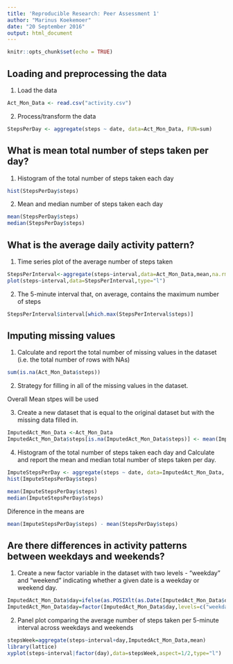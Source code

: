---
title: 'Reproducible Research: Peer Assessment 1'
author: "Marinus Koekemoer"
date: "20 September 2016"
output: html_document
---

```{r setup, include=FALSE}
knitr::opts_chunk$set(echo = TRUE)
```

## Loading and preprocessing the data

1. Load the data

```{r}
Act_Mon_Data <- read.csv("activity.csv")
```

2. Process/transform the data

```{r}
StepsPerDay <- aggregate(steps ~ date, data=Act_Mon_Data, FUN=sum)
```

## What is mean total number of steps taken per day?

1. Histogram of the total number of steps taken each day

```{r}
hist(StepsPerDay$steps)
```

2. Mean and median number of steps taken each day

```{r}
mean(StepsPerDay$steps)
median(StepsPerDay$steps)
```

## What is the average daily activity pattern?

1. Time series plot of the average number of steps taken

```{r}
StepsPerInterval<-aggregate(steps~interval,data=Act_Mon_Data,mean,na.rm=TRUE)
plot(steps~interval,data=StepsPerInterval,type="l")
```

2. The 5-minute interval that, on average, contains the maximum number of steps

```{r}
StepsPerInterval$interval[which.max(StepsPerInterval$steps)]
```

## Imputing missing values

1. Calculate and report the total number of missing values in the dataset (i.e. the total number of rows with NAs)

```{r}
sum(is.na(Act_Mon_Data$steps))
```

2. Strategy for filling in all of the missing values in the dataset.

Overall Mean stpes will be used

3. Create a new dataset that is equal to the original dataset but with the missing data filled in.

```{r}
ImputedAct_Mon_Data <-Act_Mon_Data
ImputedAct_Mon_Data$steps[is.na(ImputedAct_Mon_Data$steps)] <- mean(ImputedAct_Mon_Data$steps, na.rm=TRUE)
```

4. Histogram of the total number of steps taken each day and Calculate and report the mean and median total number of steps taken per day.

```{r}
ImputeStepsPerDay <- aggregate(steps ~ date, data=ImputedAct_Mon_Data, FUN=sum)
hist(ImputeStepsPerDay$steps)
```

```{r}
mean(ImputeStepsPerDay$steps)
median(ImputeStepsPerDay$steps)
```

Diference in the means are
```{r}
mean(ImputeStepsPerDay$steps) - mean(StepsPerDay$steps)
```

## Are there differences in activity patterns between weekdays and weekends?

1. Create a new factor variable in the dataset with two levels - "weekday" and "weekend" indicating whether a given date is a weekday or weekend day.

```{r}
ImputedAct_Mon_Data$day=ifelse(as.POSIXlt(as.Date(ImputedAct_Mon_Data$date))$wday%%6==0,"weekend","weekday")
ImputedAct_Mon_Data$day=factor(ImputedAct_Mon_Data$day,levels=c("weekday","weekend"))
```

2. Panel plot comparing the average number of steps taken per 5-minute interval across weekdays and weekends

```{r}
stepsWeek=aggregate(steps~interval+day,ImputedAct_Mon_Data,mean)
library(lattice)
xyplot(steps~interval|factor(day),data=stepsWeek,aspect=1/2,type="l")
```

